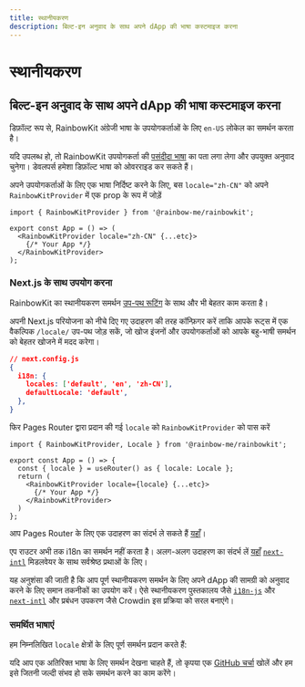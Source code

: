 ```yaml
---
title: स्थानीयकरण
description: बिल्ट-इन अनुवाद के साथ अपने dApp की भाषा कस्टमाइज करना
---
```


# स्थानीयकरण

## बिल्ट-इन अनुवाद के साथ अपने dApp की भाषा कस्टमाइज करना

डिफ़ॉल्ट रूप से, RainbowKit अंग्रेजी भाषा के उपयोगकर्ताओं के लिए `en-US` लोकेल का समर्थन करता है।

यदि उपलब्ध हो, तो RainbowKit उपयोगकर्ता की [पसंदीदा भाषा](https://developer.mozilla.org/en-US/docs/Web/API/Navigator/language) का पता लगा लेगा और उपयुक्त अनुवाद चुनेगा। डेवलपर्स हमेशा डिफ़ॉल्ट भाषा को ओवरराइड कर सकते हैं।

अपने उपयोगकर्ताओं के लिए एक भाषा निर्दिष्ट करने के लिए, बस `locale="zh-CN"` को अपने `RainbowKitProvider` में एक prop के रूप में जोड़ें

```tsx
import { RainbowKitProvider } from '@rainbow-me/rainbowkit';

export const App = () => (
  <RainbowKitProvider locale="zh-CN" {...etc}>
    {/* Your App */}
  </RainbowKitProvider>
);
```

### Next.js के साथ उपयोग करना

RainbowKit का स्थानीयकरण समर्थन [उप-पथ रूटिंग](https://nextjs.org/docs/pages/building-your-application/routing/internationalization#sub-path-routing) के साथ और भी बेहतर काम करता है।

अपनी Next.js परियोजना को नीचे दिए गए उदाहरण की तरह कॉन्फ़िगर करें ताकि आपके रूट्स में एक वैकल्पिक `/locale/` उप-पथ जोड़ सकें, जो खोज इंजनों और उपयोगकर्ताओं को आपके बहु-भाषी समर्थन को बेहतर खोजने में मदद करेगा।

```json
// next.config.js
{
  i18n: {
    locales: ['default', 'en', 'zh-CN'],
    defaultLocale: 'default',
  },
}
```

फिर Pages Router द्वारा प्रदान की गई `locale` को `RainbowKitProvider` को पास करें

```tsx
import { RainbowKitProvider, Locale } from '@rainbow-me/rainbowkit';

export const App = () => {
  const { locale } = useRouter() as { locale: Locale };
  return (
    <RainbowKitProvider locale={locale} {...etc}>
      {/* Your App */}
    </RainbowKitProvider>
  )
};
```

आप Pages Router के लिए एक उदाहरण का संदर्भ ले सकते हैं [यहाँ](https://github.com/rainbow-me/rainbowkit/tree/main/examples/with-next)।

एप राउटर अभी तक i18n का समर्थन नहीं करता है। अलग-अलग उदाहरण का संदर्भ लें [यहाँ](https://github.com/rainbow-me/rainbowkit/tree/main/examples/with-next-app-i18n) [`next-intl`](https://github.com/amannn/next-intl) मिडलवेयर के साथ सर्वश्रेष्ठ प्रथाओं के लिए।

यह अनुशंसा की जाती है कि आप पूर्ण स्थानीयकरण समर्थन के लिए अपने dApp की सामग्री को अनुवाद करने के लिए समान तकनीकों का उपयोग करें। ऐसे स्थानीयकरण पुस्तकालय जैसे [`i18n-js`](https://github.com/fnando/i18n) और [`next-intl`](https://github.com/amannn/next-intl) और प्रबंधन उपकरण जैसे Crowdin इस प्रक्रिया को सरल बनाएंगे।

### समर्थित भाषाएं

हम निम्नलिखित `locale` क्षेत्रों के लिए पूर्ण समर्थन प्रदान करते हैं:

<Table
  header={[
    'भाषा', 'क्षेत्र', 'लोकैल', 'संक्षिप्त'
  ]}
  dataTypes={[
    'string', 'string', 'code', 'code'
  ]}
  data={[
    ['English', 'United States 🇺🇸', 'en-US', 'en'],
    ['中文', 'Mainland China 🇨🇳', 'zh-CN', 'zh-Hans', 'zh'],
    ['繁體中文', 'Hong Kong 🇭🇰', 'zh-HK'],
    ['繁體中文', 'Taiwan 🇹🇼', 'zh-TW', 'zh-Hant'],
    ['हिंदी', 'भारत 🇮🇳', 'hi-IN', 'hi'],
    ['Español', 'Latin America 🌎', 'es-419', 'es'],
    ['Français', 'France 🇫🇷', 'fr-FR', 'fr'],
    ['العربية', 'Middle East 🌍', 'ar-AR', 'ar'],
    ['Português', 'Brazil 🇧🇷', 'pt-BR', 'pt'],
    ['Русский', 'Russia 🇷🇺', 'ru-RU', 'ru'],
    ['Bahasa Indonesia', 'Indonesia 🇮🇩', 'id-ID', 'id'],
    ['日本語', 'Japan 🇯🇵', 'ja-JP', 'ja'],
    ['Türkçe', 'Turkey 🇹🇷', 'tr-TR', 'tr'],
    ['한국어', 'South Korea 🇰🇷', 'ko-KR', 'ko'],
    ['ภาษาไทย', 'Thailand 🇹🇭', 'th-TH', 'th'],
    ['українська', 'Ukraine 🇺🇦', 'uk-UA', 'ua'],
    ['Tiếng Việt', 'Vietnam 🇻🇳', 'vi-VN', 'vi'],
    ['Deutsch', 'Germany 🇩🇪', 'de-DE', 'de']
  ]}
/>

यदि आप एक अतिरिक्त भाषा के लिए समर्थन देखना चाहते हैं, तो कृपया एक [GitHub चर्चा](https://github.com/rainbow-me/rainbowkit/discussions/new?category=ideas) खोलें और हम इसे जितनी जल्दी संभव हो सके समर्थन करने का काम करेंगे।
